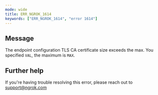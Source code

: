```yaml
---
mode: wide
title: ERR_NGROK_1614
keywords: ["ERR_NGROK_1614", "error 1614"]
---
```


## Message

The endpoint configuration TLS CA certificate size exceeds the max. You specified `VAL`, the maximum is `MAX`.

## Further help

If you're having trouble resolving this error, please reach out to [support@ngrok.com](mailto:support@ngrok.com?subject=Help%20with%20ERR_NGROK_1614)

